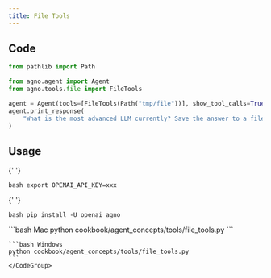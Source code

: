 ```yaml
---
title: File Tools
---
```


## Code

```python cookbook/agent_concepts/tools/file_tools.py
from pathlib import Path

from agno.agent import Agent
from agno.tools.file import FileTools

agent = Agent(tools=[FileTools(Path("tmp/file"))], show_tool_calls=True)
agent.print_response(
    "What is the most advanced LLM currently? Save the answer to a file.", markdown=True
)
```

## Usage

<Steps>
  <Snippet file="create-venv-step.mdx" />

{' '}

<Step title="Set your API key">```bash export OPENAI_API_KEY=xxx ```</Step>

{' '}

<Step title="Install libraries">```bash pip install -U openai agno ```</Step>

  <Step title="Run Agent">
    <CodeGroup>
    ```bash Mac
    python cookbook/agent_concepts/tools/file_tools.py
    ```

    ```bash Windows
    python cookbook/agent_concepts/tools/file_tools.py
    ```
    </CodeGroup>

  </Step>
</Steps>
